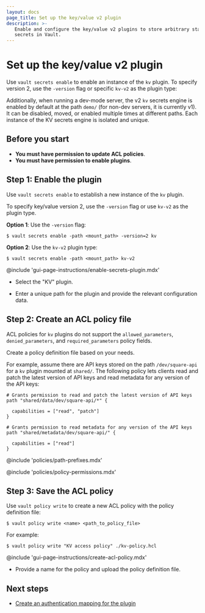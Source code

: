 ```yaml
---
layout: docs
page_title: Set up the key/value v2 plugin
description: >-
   Enable and configure the key/value v2 plugins to store arbitrary static
   secrets in Vault.
---
```


# Set up the key/value v2 plugin

Use `vault secrets enable` to enable an instance of the `kv` plugin. To specify
version 2, use the `-version` flag or specific `kv-v2` as the plugin type:

Additionally, when running a dev-mode server, the v2 `kv` secrets engine is enabled by default at the
path `demo/` (for non-dev servers, it is currently v1). It can be disabled, moved, or enabled multiple times at
different paths. Each instance of the KV secrets engine is isolated and unique.


## Before you start 

- **You must have permission to update ACL policies**.
- **You must have permission to enable plugins**.



## Step 1: Enable the plugin


<Tabs>

<Tab heading="CLI" group="cli">

Use `vault secrets enable` to establish a new instance of the `kv` plugin.

To specify key/value version 2, use the `-version` flag or use `kv-v2` as the
plugin type.


**Option 1**: Use the `-version` flag:

```shell-session
$ vault secrets enable -path <mount_path> -version=2 kv
```

**Option 2**: Use the `kv-v2` plugin type:

```shell-session
$ vault secrets enable -path <mount_path> kv-v2
```

</Tab>

<Tab heading="GUI" group="gui">

@include 'gui-page-instructions/enable-secrets-plugin.mdx'

- Select the "KV" plugin.

- Enter a unique path for the plugin and provide the relevant configuration
  data.

</Tab>

</Tabs>



## Step 2: Create an ACL policy file

<Note>

  ACL policies for `kv` plugins do not support the `allowed_parameters`,
  `denied_parameters`, and `required_parameters` policy fields.

</Note>

Create a policy definition file based on your needs.

For example, assume there are API keys stored on the path `/dev/square-api` for
a `kv` plugin mounted at `shared/`. The following policy lets clients read and
patch the latest version of API keys and read metadata for any version of the
API keys:

```hcl
# Grants permission to read and patch the latest version of API keys
path "shared/data/dev/square-api/*" {

  capabilities = ["read", "patch"]
}

# Grants permission to read metadata for any version of the API keys
path "shared/metadata/dev/square-api/" {

  capabilities = ["read"]
}
```

<Tabs>

<Tab heading="Available path prefixes">

@include 'policies/path-prefixes.mdx'

</Tab>

<Tab heading="Available permissions">

@include 'policies/policy-permissions.mdx'

</Tab>

</Tabs>


## Step 3: Save the ACL policy

<Tabs>

<Tab heading="CLI" group="cli">

Use `vault policy write` to create a new ACL policy with the policy definition
file:

```shell-session
$ vault policy write <name> <path_to_policy_file>
```

For example:

<CodeBlockConfig hideClipboard="true">

```shell-session
$ vault policy write "KV access policy" ./kv-policy.hcl
```

</CodeBlockConfig>

</Tab>

<Tab heading="GUI" group="gui">

@include 'gui-page-instructions/create-acl-policy.mdx'

- Provide a name for the policy and upload the policy definition file.

</Tab>

</Tabs>



## Next steps 

- [Create an authentication mapping for the plugin](/vault/docs/concepts/policies#associating-policies)